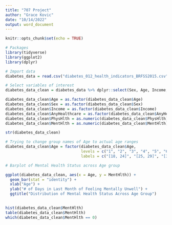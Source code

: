 ```yaml
---
title: "707 Project"
author: "Grace Kovic"
date: "10/14/2022"
output: word_document
---
```


```r
knitr::opts_chunk$set(echo = TRUE)
```

```r
# Packages
library(tidyverse)
library(ggplot2)
library(dplyr)
```

```r
# Import data 
diabetes_data = read.csv("diabetes_012_health_indicators_BRFSS2015.csv")
```

```r
# Select variables of interest
diabetes_data_clean = diabetes_data %>% dplyr::select(Sex, Age, Income, AnyHealthcare, PhysHlth, MentHlth)
```

```r
diabetes_data_clean$Age = as.factor(diabetes_data_clean$Age)
diabetes_data_clean$Sex = as.factor(diabetes_data_clean$Sex)
diabetes_data_clean$Income = as.factor(diabetes_data_clean$Income)
diabetes_data_clean$AnyHealthcare = as.factor(diabetes_data_clean$AnyHealthcare)
diabetes_data_clean$PhysHlth = as.numeric(diabetes_data_clean$PhysHlth)
diabetes_data_clean$MentHlth = as.numeric(diabetes_data_clean$MentHlth)

str(diabetes_data_clean)
```

```r
# Trying to change group names of Age to actual age ranges 
diabetes_data_clean$Age = factor(diabetes_data_clean$Age, 
                                 levels = c("1", "2", "3", "4", "5", "6", "7", "8", "9", "10", "11", "12", "13", "14"), 
                                 labels = c("[18, 24]", "[25, 29]", "[30, 34]", "[35, 39]", "[40, 44]", "[45, 49]", "[50, 54]", "[55, 59]", "[60, 64]", "[65, 69]", "[70, 74]", "[75, 79]", "80 or older", "Don't know/Refused/Missing"))

# Barplot of Mental Health Status across Age group 

ggplot(diabetes_data_clean, aes(x = Age, y = MentHlth)) + 
  geom_bar(stat = "identity") + 
  xlab("Age") + 
  ylab("# of Days in Last Month of Feeling Mentally Unwell") + 
  ggtitle("Distribution of Mental Health Status Across Age Group")
  
```
```r
hist(diabetes_data_clean$MentHlth)
table(diabetes_data_clean$MentHlth)
which(diabetes_data_clean$MentHlth == 0)
```

